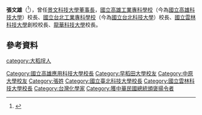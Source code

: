 {{Otheruses|張文雄|subject=台灣教育界人士|other=同名或類似名的其它條目描述}}
{{Infobox_officeholder
| name = 張文雄
| image name =
| width = 
| Sex = 男 
| now = 中華民國（台灣）教育人士
| period = 
| Native place = [[台北市|台北市]]
| date of birth = {{birth date|1938|06|10}}
| date of death = {{death date and age|2016|04|03|1938|06|10}}
| party = 
| place of birth = {{TWN-JPN}}[[臺北市_(州轄市)|台北市]][[永樂町_(臺北市)|永樂町]][[大稻埕|大稻埕]]<br />（今[[台北市|台北市]][[大同區_(臺北市)|大同區]]）
| place of death = {{ROC}}[[台北市|台北市]][[中正區_(臺北市)|中正區]][[台大醫院|台大醫院]]
| educate = 
* [[台灣|台灣]][[中原理工學院|中原理工學院]][[化學系|化學系]]學士<br><span style="color: blue;"></span>
* [[日本|日本]][[早稻田大學|早稻田大學]][[應用化學|應用化學]][[研究所|研究所]]博士<br><span style="color: blue;"></span>
| past = 
* [[中華民國經濟部|經濟部]][[聯合工業研究所|聯合工業研究所]]研究室主任
* [[國立高雄師範學院|國立高雄師範學院]]教務主任
* 國立高雄工業專科學校校長
* 國立台北工業專科學校校長
* 國立雲林科技大學創校校長
* 龍華科技大學校長
* 景文科技大學董事長</span>
}}

'''張文雄'''（{{bd|1938年|6月10日|2016年|4月3日}}<ref>{{cite news|title=董事長追思會首頁|url=http://secret.just.edu.tw/files/90-1008-2.php?Lang=zh-tw|agency=景文科技大學秘書室|accessdate=2016-12-07|archive-date=2019-08-23|archive-url=https://web.archive.org/web/20190823145033/http://secret.just.edu.tw/files/90-1008-2.php?Lang=zh-tw|dead-url=no}}</ref>），曾任[[景文科技大學|景文科技大學]][[董事長|董事長]]，[[國立高雄工業專科學校|國立高雄工業專科學校]]（今為[[國立高雄科技大學|國立高雄科技大學]]）校長、[[國立台北工業專科學校|國立台北工業專科學校]]（今為[[國立台北科技大學|國立台北科技大學]]）校長、[[國立雲林科技大學|國立雲林科技大學]]創校校長、[[龍華科技大學|龍華科技大學]]校長。

==參考資料==
{{reflist}}
{{DEFAULTSORT:Chang}}
[[Category:國立高雄應用科技大學校長|Category:國立高雄應用科技大學校長]]
[[Category:早稻田大學校友|Category:早稻田大學校友]]
[[Category:中原大學校友|Category:中原大學校友]]
[[category:大稻埕人|category:大稻埕人]]
[[Category:張姓|Category:張姓]]
[[Category:國立臺北科技大學校長|Category:國立臺北科技大學校長]]
[[Category:國立雲林科技大學校長|Category:國立雲林科技大學校長]]
[[Category:台灣化學家|Category:台灣化學家]]
[[Category:獲中華民國總統頒褒揚令者|Category:獲中華民國總統頒褒揚令者]]

{{龍華科技大學}}
{{國立臺北科技大學}}
{{國立高雄科技大學}}